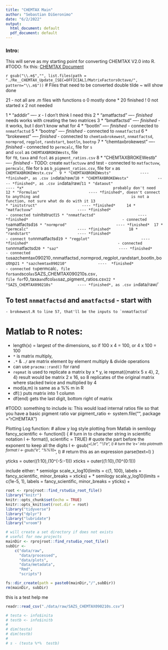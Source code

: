 ```yaml
---
title: "CHEMTAX Main"
author: "Sebastian DiGeronimo"
date: "6/2/2022"
output:
  html_document: default
  pdf_document: default
---
```


### Intro: 
This will serve as my starting point for converting CHEMTAX V2.0 into R.
#TODO: fix this: [CHEMTAX Document](./Re__CHEMTAX_Update_[SEC=OFFICIAL]/Re__CHEMTAX_Update_[SEC=OFFICIAL]/CHEMTAX 2 Octave version.docx)

`r gsub("\\.m$","", list.files(path = "./Re__CHEMTAX_Update_[SEC=OFFICIAL]/MatrixFactorsOctave/", pattern="\\.m$"))`
# Files that need to be converted
double tilde ~ will show done

21 - not all are .m files with functions
o 0 mostly done
* 20 finished
! 0 not started
x 2 not needed

1
* "adddir"                        ---- *x*
                                       - I don't think I need this
2
* "amatfactsd"                    ---- *finished*
                                       needs works with creating the two matrices
3
* "bmatfactsd"                    ---- *finished* 
                                       - it works, but I don't know what for
4
* "bootln"                        ---- *finished* 
                                       - connected to `nnmatfactsd`
5
* "bootnp"                        ---- *finished*
                                       - connected to `nnmatfactsd`
6
* "brokewest"                     ---- *finished*
                                       - connected to `chemtaxbrokewest`, 
                                       `nnmatfactsd`,  `normprod`, `regplot`, 
                                       `randstart`, `bootln`, `bootnp`
7
* "chemtaxbrokewest"              ---- *finished* 
                                       - connected to `permcalc`, file for `s`  
                                       and `scol` as `CHEMTAXBROKEWests`, file    
                                       for `f0`, `taxa` and `fcol` as 
                                       `pigment_ratios.csv`
8
* "CHEMTAXBROKEWestb"             ---- *finished*
                                       - TODO: create `matfactuvw` and test
                                       - connected to `matfactuvw`, `permcalc`,
                                       file for `b` as `b_pigment_ratios.csv`, 
                                       file for `x` as `CHEMTAXBROKEWestx.csv``
9
* "CHEMTAXBROKEWests"             ---- *finished*, as .csv in `data/raw/`  
10
* "CHEMTAXBROKEWestx"             ---- *finished*, as .csv in `data/raw/`
11
* "dataout"                       ---- *x*
                                       probably don't need     
12
* "Formulas"                      ---- *finished*, doesn't connect to anything and 
                                       is not a function, not sure what do do with it
13                                       
* "initstruct"                    ---- *finished*    
14
* "matfactuvw"                    ---- *finished*
                                       - connected to  `initstruct`
15
* "nnmatfactsd"                   ---- *finished*  
                                       - connected to `amatfactsd`
16
* "normprod"                      ---- *finished* 
17
* "permcalc"                      ---- *finished*       
18
* "randstart"                     ---- *finished*
                                       - connect to `nnmatfactsd`
19
* "regplot"                       ---- *finished*
                                       - connected to `nnmatfactsd`
20
* "saz"                           ---- *finished*
                                       - connected to `sazchemtax090210`, 
                                       `nnmatfactsd`,  `normprod`, `regplot`, 
                                       `randstart`, `bootln`, `bootnp`
21
* "sazchemtax090210"              ----  *finished* 
                                        - connected to `permcalc`, file for `s`  
                                        and `scol` as `SAZS_CHEMTAX090210s.csv`, 
                                        file for `f0`, `taxa` and `fcol` as 
                                        `saz_pigment_ratios.csv`
22
* "SAZS_CHEMTAX090210s"           ---- *finished*, as .csv in `data/raw/`

## To test `nnmatfactsd` and `amatfactsd` - start with 
    - brokewest.R to line 57, that'll be the inputs to `nnmatfactsd`

# Matlab to R notes:
* length(x) = largest of the dimensions, so if 100 x 4 = 100, or 4 x 100 = 100
* `*` is matrix multiply, 
* `.*` & `./` are matrix element by element multiply & divide operations
* can use `pracma::rand()` for rand
* `repmat` is used to replicate a matrix by x * y, ie repmat({matrix 5 x 4}, 2, 4)
  result would be matrix 2 x 16, so 8 replicates of the original matrix where 
  stacked twice and multiplied by 4
* mod(a,m) is same as a %% m in R
* df(:) puts matrix into 1 column
* df(end) gets the last digit, bottom right of matrix


#TODO: something to include is:
This would load internal ratios file so that you have a basic pigment ratio var
pigment_ratio <- system.file("", package = "rCHEMTAX")

Plotting Log function:
# allow y log style plotting from Matlab in semilogy
  fancy_scientific <- function(l) {
    # turn in to character string in scientific notation
    l <- format(l, scientific = TRUE)
    # quote the part before the exponent to keep all the digits
    l <- gsub("^(.*)e", "'\\1'e", l)
    # turn the 'e+' into plotmath format
    l <- gsub("e", "%*%10^", l)
    # return this as an expression
    parse(text=l)
  }
  
  yticks = outer((1:10),(10^(-5:-1)))
  xticks = outer((1:10),(10^(0:1)))
  
  include either:
  * semiolgx
  scale_x_log10(limits = c(1, 100),
                labels = fancy_scientific,
                minor_breaks = xticks) +
  * semilogy
  scale_y_log10(limits = c(1e-5, 1),
                labels = fancy_scientific,
                minor_breaks = yticks) +
    


```r
root <- rprojroot::find_rstudio_root_file()
library("knitr")
knitr::opts_chunk$set(echo = TRUE)
knitr::opts_knit$set(root.dir = root)
library("tidyverse")
library("dplyr")
library("lubridate")
library("vroom")


```

```r
# will create a set directory if does not exists
# useful for new projects
mainDir <- rprojroot::find_rstudio_root_file()
subDir <-
    c("data/raw",
      "data/processed",
      "data/plots",
      "data/metadata",
      "Rmd",
      "scripts")

fs::dir_create(path = paste0(mainDir,"/",subDir))
rm(mainDir, subDir)
```

this is a test help me
```r
readr::read_csv("./data/raw/SAZS_CHEMTAX090210s.csv")

```

```r
# testa <- info$inita  
# testb <- info$initb
# 
# dim(testa)
# dim(testb)
# 
# s - (testa %*%  testb)


```

